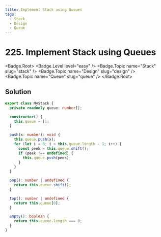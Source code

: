 ```yaml
---
title: Implement Stack using Queues
tags:
  - Stack
  - Design
  - Queue
---
```


# 225. Implement Stack using Queues

<Badge.Root>
  <Badge.Level level="easy" />
  <Badge.Topic name="Stack" slug="stack" />
  <Badge.Topic name="Design" slug="design" />
  <Badge.Topic name="Queue" slug="queue" />
</Badge.Root>

## Solution

```typescript filename="solution.ts" copy
export class MyStack {
  private readonly queue: number[];

  constructor() {
    this.queue = [];
  }

  push(x: number): void {
    this.queue.push(x);
    for (let i = 0; i < this.queue.length - 1; i++) {
      const peek = this.queue.shift();
      if (peek !== undefined) {
        this.queue.push(peek);
      }
    }
  }

  pop(): number | undefined {
    return this.queue.shift();
  }

  top(): number | undefined {
    return this.queue[0];
  }

  empty(): boolean {
    return this.queue.length === 0;
  }
}
```

<ProblemLink
  codingSite="leetcode"
  href="https://leetcode.com/problems/implement-stack-using-queues"
  title="Implement Stack using Queues"
/>
